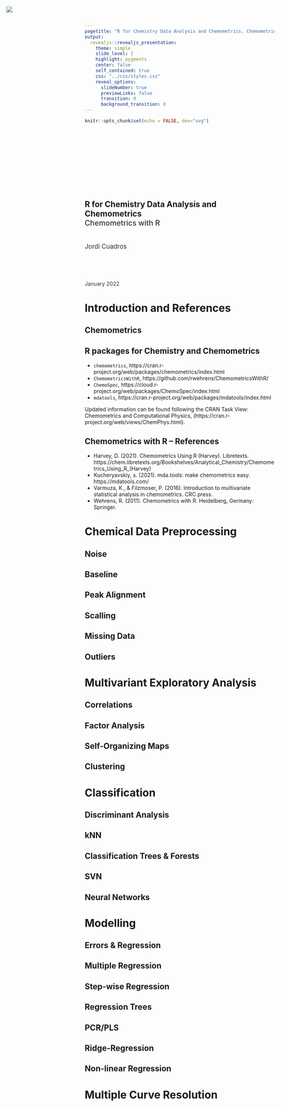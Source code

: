 ```yaml
---
pagetitle: "R for Chemistry Data Analysis and Chemometrics. Chemometrics with R"
output:
  revealjs::revealjs_presentation:
    theme: simple
    slide_level: 2
    highlight: pygments
    center: false
    self_contained: true
    css: "../css/styles.css"
    reveal_options:
      slideNumber: true
      previewLinks: false
      transition: 0
      background_transition: 0
---
```


```r
knitr::opts_chunk$set(echo = FALSE, dev="svg")
```
##

<img src="../images/IQSlogo.png" style="border-style:none;box-shadow:none;
position:absolute;margin:0;top:20px;left:20px;max-width:200px;height:auto;" />

<div style="font-size:1.5em;font-weight:700;margin-top:200px;">R for Chemistry Data Analysis and Chemometrics</div>
<div style="font-size:1.4em;font-weight:500;color:#333333;">Chemometrics with R</div>
<div style="font-size:1.2em;margin-top:40px;color:#333333;">Jordi Cuadros</div>
<div style="margin-top:80px;color:#333333;">January 2022</div>

# Introduction and References

## Chemometrics



## R packages for Chemistry and Chemometrics

- `chemometrics`, https://cran.r-project.org/web/packages/chemometrics/index.html
- `ChemometricsWithR`, https://github.com/rwehrens/ChemometricsWithR/
- `ChemoSpec`, https://cloud.r-project.org/web/packages/ChemoSpec/index.html
- `mdatools`, https://cran.r-project.org/web/packages/mdatools/index.html

Updated information can be found following the CRAN Task View: Chemometrics and Computational Physics, (https://cran.r-project.org/web/views/ChemPhys.html).


## Chemometrics with R -- References

- Harvey, D. (2021). Chemometrics Using R (Harvey). Libretexts. https://chem.libretexts.org/Bookshelves/Analytical_Chemistry/Chemometrics_Using_R_(Harvey)
- Kucheryavskiy, s. (2021). mda.tools: make chemometrics easy. https://mdatools.com/
- Varmuza, K., & Filzmoser, P. (2016). Introduction to multivariate statistical analysis in chemometrics. CRC press.
- Wehrens, R. (2011). Chemometrics with R. Heidelberg, Germany: Springer.


# Chemical Data Preprocessing

## Noise

## Baseline

## Peak Alignment

## Scalling

## Missing Data

## Outliers


# Multivariant Exploratory Analysis

## Correlations

## Factor Analysis

## Self-Organizing Maps

## Clustering


# Classification

## Discriminant Analysis

## kNN

## Classification Trees & Forests

## SVN

## Neural Networks 


# Modelling

## Errors & Regression

## Multiple Regression

## Step-wise Regression

## Regression Trees

## PCR/PLS

## Ridge-Regression

## Non-linear Regression



# Multiple Curve Resolution

